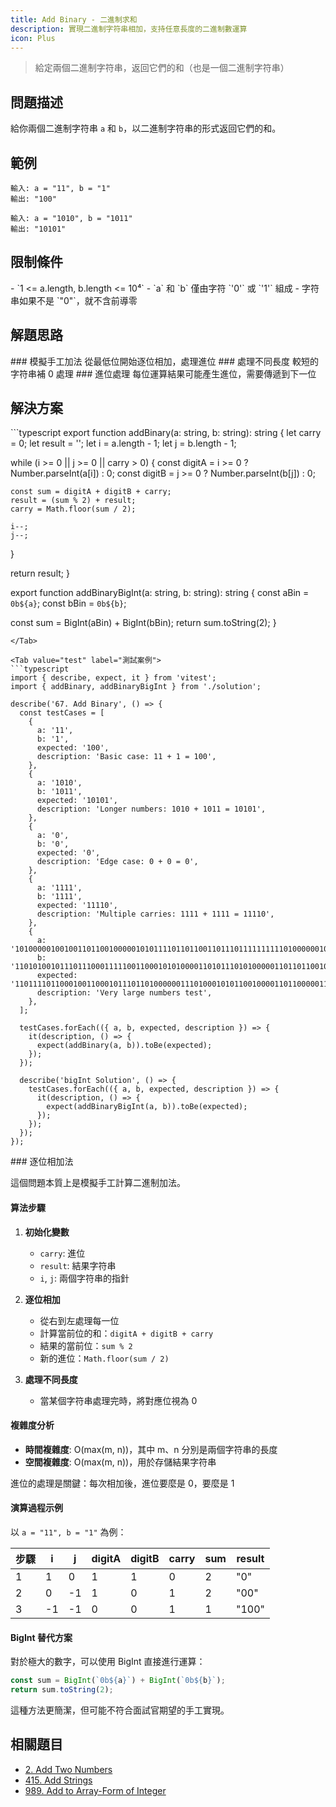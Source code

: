 ```yaml
---
title: Add Binary - 二進制求和
description: 實現二進制字符串相加，支持任意長度的二進制數運算
icon: Plus
---
```



> 給定兩個二進制字符串，返回它們的和（也是一個二進制字符串）

## 問題描述

給你兩個二進制字符串 `a` 和 `b`，以二進制字符串的形式返回它們的和。

## 範例

```
輸入: a = "11", b = "1"
輸出: "100"

輸入: a = "1010", b = "1011"
輸出: "10101"
```

## 限制條件

<Callout type="info">
- `1 <= a.length, b.length <= 10⁴`
- `a` 和 `b` 僅由字符 `'0'` 或 `'1'` 組成
- 字符串如果不是 `"0"`，就不含前導零
</Callout>

## 解題思路

<Steps>

<Step>
### 模擬手工加法
從最低位開始逐位相加，處理進位
</Step>

<Step>
### 處理不同長度
較短的字符串補 0 處理
</Step>

<Step>
### 進位處理
每位運算結果可能產生進位，需要傳遞到下一位
</Step>

</Steps>

## 解決方案

<Tabs>
<Tab value="solution" label="TypeScript 解答">
```typescript
export function addBinary(a: string, b: string): string {
  let carry = 0;
  let result = '';
  let i = a.length - 1;
  let j = b.length - 1;

  while (i >= 0 || j >= 0 || carry > 0) {
    const digitA = i >= 0 ? Number.parseInt(a[i]) : 0;
    const digitB = j >= 0 ? Number.parseInt(b[j]) : 0;

    const sum = digitA + digitB + carry;
    result = (sum % 2) + result;
    carry = Math.floor(sum / 2);

    i--;
    j--;
  }

  return result;
}

export function addBinaryBigInt(a: string, b: string): string {
  const aBin = `0b${a}`;
  const bBin = `0b${b}`;

  const sum = BigInt(aBin) + BigInt(bBin);
  return sum.toString(2);
}
```
</Tab>

<Tab value="test" label="測試案例">
```typescript
import { describe, expect, it } from 'vitest';
import { addBinary, addBinaryBigInt } from './solution';

describe('67. Add Binary', () => {
  const testCases = [
    {
      a: '11',
      b: '1',
      expected: '100',
      description: 'Basic case: 11 + 1 = 100',
    },
    {
      a: '1010',
      b: '1011',
      expected: '10101',
      description: 'Longer numbers: 1010 + 1011 = 10101',
    },
    {
      a: '0',
      b: '0',
      expected: '0',
      description: 'Edge case: 0 + 0 = 0',
    },
    {
      a: '1111',
      b: '1111',
      expected: '11110',
      description: 'Multiple carries: 1111 + 1111 = 11110',
    },
    {
      a: '10100000100100110110010000010101111011011001101110111111111101000000101111001110001111100001101',
      b: '110101001011101110001111100110001010100001101011101010000011011011001011101111001100000011011110011',
      expected: '110111101100010011000101110110100000011101000101011001000011011000001100011110011010010011000000000',
      description: 'Very large numbers test',
    },
  ];

  testCases.forEach(({ a, b, expected, description }) => {
    it(description, () => {
      expect(addBinary(a, b)).toBe(expected);
    });
  });

  describe('bigInt Solution', () => {
    testCases.forEach(({ a, b, expected, description }) => {
      it(description, () => {
        expect(addBinaryBigInt(a, b)).toBe(expected);
      });
    });
  });
});
```
</Tab>

<Tab value="explanation" label="演算法解析">
### 逐位相加法

這個問題本質上是模擬手工計算二進制加法。

#### 算法步驟

1. **初始化變數**
   - `carry`: 進位
   - `result`: 結果字符串
   - `i`, `j`: 兩個字符串的指針

2. **逐位相加**
   - 從右到左處理每一位
   - 計算當前位的和：`digitA + digitB + carry`
   - 結果的當前位：`sum % 2`
   - 新的進位：`Math.floor(sum / 2)`

3. **處理不同長度**
   - 當某個字符串處理完時，將對應位視為 0

#### 複雜度分析
- **時間複雜度**: O(max(m, n))，其中 m、n 分別是兩個字符串的長度
- **空間複雜度**: O(max(m, n))，用於存儲結果字符串

<Callout type="tip">
進位的處理是關鍵：每次相加後，進位要麼是 0，要麼是 1
</Callout>

#### 演算過程示例
以 `a = "11", b = "1"` 為例：

| 步驟 | i | j | digitA | digitB | carry | sum | result |
|------|---|---|--------|---------|-------|-----|--------|
| 1 | 1 | 0 | 1 | 1 | 0 | 2 | "0" |
| 2 | 0 | -1 | 1 | 0 | 1 | 2 | "00" |
| 3 | -1 | -1 | 0 | 0 | 1 | 1 | "100" |

#### BigInt 替代方案
對於極大的數字，可以使用 BigInt 直接進行運算：
```typescript
const sum = BigInt(`0b${a}`) + BigInt(`0b${b}`);
return sum.toString(2);
```

這種方法更簡潔，但可能不符合面試官期望的手工實現。
</Tab>
</Tabs>

## 相關題目

- [2. Add Two Numbers](https://leetcode.com/problems/add-two-numbers/)
- [415. Add Strings](https://leetcode.com/problems/add-strings/)
- [989. Add to Array-Form of Integer](https://leetcode.com/problems/add-to-array-form-of-integer/)